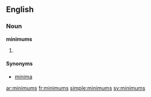 ==English==

===Noun===
'''minimums'''

# {{plural of|[[minimum]]}}

====Synonyms====
* [[minima]]

[[ar:minimums]]
[[fr:minimums]]
[[simple:minimums]]
[[sv:minimums]]